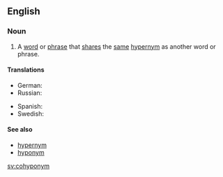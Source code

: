 ==English==

===Noun===
{{en-noun}}

# A [[word]] or [[phrase]] that [[share]]s the [[same]] [[hypernym]] as another word or phrase.

====Translations====
{{trans-top|a word or phrase that shares  the same hypernym  as another word or phrase}}
* German: {{t|de|Kohyponym}}
* Russian: {{t|ru|согипоним}}
{{trans-mid}}
* Spanish: {{t|es|cohipónimo|m}}
* Swedish: {{t|sv|kohyponym|c}}
{{trans-bottom}}

====See also====
* [[hypernym]]
* [[hyponym]]

[[sv:cohyponym]]